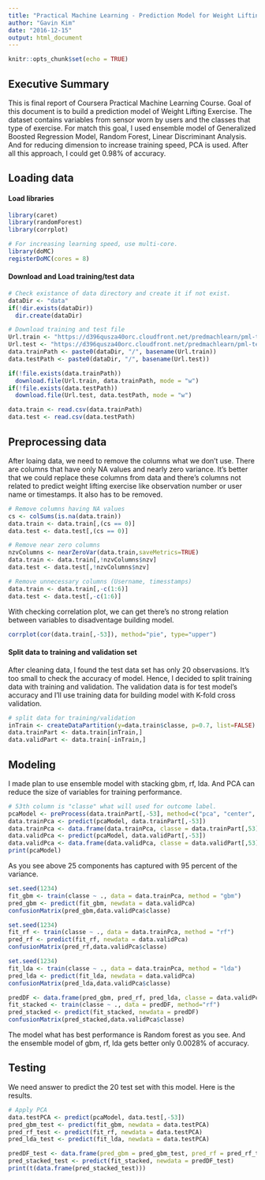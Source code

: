 ---
title: "Practical Machine Learning - Prediction Model for Weight Lifting Exercise Dataset"
author: "Gavin Kim"
date: "2016-12-15"
output: html_document
---

```{r setup, include=FALSE, message=FALSE, warning=FALSE}
knitr::opts_chunk$set(echo = TRUE)
```

## Executive Summary
This is final report of Coursera Practical Machine Learning Course. Goal of this document is to build a prediction model of Weight Lifting Exercise. The dataset contains variables from sensor worn by users and the classes that type of exercise.
For match this goal, I used ensemble model of Generalized Boosted Regression Model, Random Forest, Linear Discriminant Analysis. And for reducing dimension to increase training speed, PCA is used. After all this approach, I could get 0.98% of accuracy.

## Loading data

#### Load libraries

```{r loadLib, message=FALSE, warning=FALSE}
library(caret)
library(randomForest)
library(corrplot)

# For increasing learning speed, use multi-core.
library(doMC)
registerDoMC(cores = 8)
```

#### Download and Load training/test data

```{r loadData}
# Check existance of data directory and create it if not exist.
dataDir <- "data"
if(!dir.exists(dataDir))
  dir.create(dataDir)

# Download training and test file 
Url.train <- "https://d396qusza40orc.cloudfront.net/predmachlearn/pml-training.csv"
Url.test <- "https://d396qusza40orc.cloudfront.net/predmachlearn/pml-testing.csv"
data.trainPath <- paste0(dataDir, "/", basename(Url.train))
data.testPath <- paste0(dataDir, "/", basename(Url.test))

if(!file.exists(data.trainPath))
  download.file(Url.train, data.trainPath, mode = "w")
if(!file.exists(data.testPath))
  download.file(Url.test, data.testPath, mode = "w")

data.train <- read.csv(data.trainPath)
data.test <- read.csv(data.testPath)
```

## Preprocessing data

After loaing data, we need to remove the columns what we don't use. There are columns that have only NA values and nearly zero variance. It's better that we could replace these columns from data and there's columns not related to predict weight lifting exercise like observation number or user name or timestamps. It also has to be removed.

```{r cleaningData}
# Remove columns having NA values
cs <- colSums(is.na(data.train))
data.train <- data.train[,(cs == 0)]
data.test <- data.test[,(cs == 0)]

# Remove near zero columns
nzvColumns <- nearZeroVar(data.train,saveMetrics=TRUE)
data.train <- data.train[,!nzvColumns$nzv]
data.test <- data.test[,!nzvColumns$nzv]

# Remove unnecessary columns (Username, timesstamps)
data.train <- data.train[,-c(1:6)]
data.test <- data.test[,-c(1:6)]
```

With checking correlation plot, we can get there's no strong relation between variables to disadventage building model.

```{r corr}
corrplot(cor(data.train[,-53]), method="pie", type="upper")
```

#### Split data to training and validation set

After cleaning data, I found the test data set has only 20 observasions. It's too small to check the accuracy of model.
Hence, I decided to split training data with training and validation. The validation data is for test model's accuracy and I'll use training data for building model with K-fold cross validation.

```{r splitData}
# split data for training/validation
inTrain <- createDataPartition(y=data.train$classe, p=0.7, list=FALSE)
data.trainPart <- data.train[inTrain,]
data.validPart <- data.train[-inTrain,]
```

## Modeling

I made plan to use ensemble model with stacking gbm, rf, lda. And PCA can reduce the size of variables for training performance.

```{r pca}
# 53th column is "classe" what will used for outcome label.
pcaModel <- preProcess(data.trainPart[,-53], method=c("pca", "center", "scale"), thresh = 0.95)
data.trainPca <- predict(pcaModel, data.trainPart[,-53])
data.trainPca <- data.frame(data.trainPca, classe = data.trainPart[,53])
data.validPca <- predict(pcaModel, data.validPart[,-53])
data.validPca <- data.frame(data.validPca, classe = data.validPart[,53])
print(pcaModel)
```

As you see above 25 components has captured with 95 percent of the variance.


```{r gbm}
set.seed(1234)
fit_gbm <- train(classe ~ ., data = data.trainPca, method = "gbm")
pred_gbm <- predict(fit_gbm, newdata = data.validPca)
confusionMatrix(pred_gbm,data.validPca$classe)
```

```{r rf}
set.seed(1234)
fit_rf <- train(classe ~ ., data = data.trainPca, method = "rf")
pred_rf <- predict(fit_rf, newdata = data.validPca)
confusionMatrix(pred_rf,data.validPca$classe)
```

```{r lda}
set.seed(1234)
fit_lda <- train(classe ~ ., data = data.trainPca, method = "lda")
pred_lda <- predict(fit_lda, newdata = data.validPca)
confusionMatrix(pred_lda,data.validPca$classe)
```

```{r ensemble}
predDF <- data.frame(pred_gbm, pred_rf, pred_lda, classe = data.validPca$classe)
fit_stacked <- train(classe ~ ., data = predDF, method="rf")
pred_stacked <- predict(fit_stacked, newdata = predDF)
confusionMatrix(pred_stacked,data.validPca$classe)
```

The model what has best performance is Random forest as you see. And the ensemble model of gbm, rf, lda gets better only 0.0028% of accuracy.


## Testing

We need answer to predict the 20 test set with this model.
Here is the results.

```{r testing}
# Apply PCA
data.testPCA <- predict(pcaModel, data.test[,-53])
pred_gbm_test <- predict(fit_gbm, newdata = data.testPCA)
pred_rf_test <- predict(fit_rf, newdata = data.testPCA)
pred_lda_test <- predict(fit_lda, newdata = data.testPCA)

predDF_test <- data.frame(pred_gbm = pred_gbm_test, pred_rf = pred_rf_test, pred_lda = pred_lda_test)
pred_stacked_test <- predict(fit_stacked, newdata = predDF_test)
print(t(data.frame(pred_stacked_test)))

```

